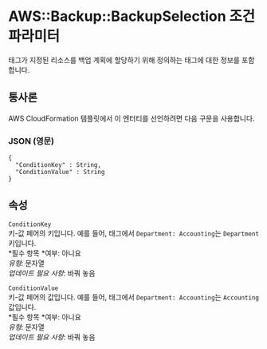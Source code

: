 # AWS::Backup::BackupSelection 조건파라미터

태그가 지정된 리소스를 백업 계획에 할당하기 위해 정의하는 태그에 대한 정보를 포함합니다.

## 통사론

AWS CloudFormation 템플릿에서 이 엔터티를 선언하려면 다음 구문을 사용합니다.

### JSON (영문)

```
{
  "ConditionKey" : String,
  "ConditionValue" : String
}
```

## 속성

`ConditionKey`  
키-값 페어의 키입니다. 예를 들어, 태그에서 `Department: Accounting`는 `Department` 키입니다.  
*필수 항목 *여부: 아니요  
_유형_: 문자열  
_업데이트 필요 사항_: 바꿔 놓음

`ConditionValue`  
키-값 페어의 값입니다. 예를 들어, 태그에서 `Department: Accounting`는 `Accounting` 값입니다.  
*필수 항목 *여부: 아니요  
_유형_: 문자열  
_업데이트 필요 사항_: 바꿔 놓음
